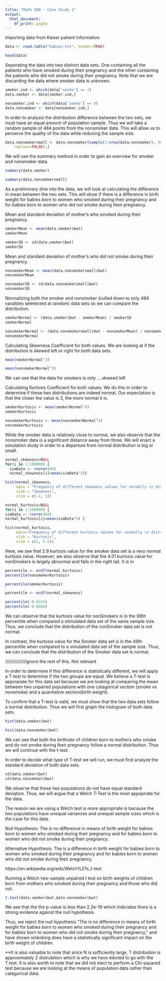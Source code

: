 ```yaml
---
title: "Math 189 - Case Study 1"
output:
  html_document:
    df_print: paged
---
```


Importing data from Kaiser patient information.
```r
data <- read.table("babies.txt", header=TRUE)

head(data)
```

Seperating the data into two distinct data sets. One containing all the patients who have smoked during their pregnancy and the other containing the patients who did not smoke during their pregnancy. Note that we are discarding the data where smoker data is unknown. 
```r
smoker.ind <- which(data['smoke'] == 1)
data.smoker <- data[smoker.ind,]

nonsmoker.ind <- which(data['smoke'] == 0)
data.nonsmoker <- data[nonsmoker.ind,]
```

In order to analysis the distribution difference between the two sets, we must have an equal amount of population sample. Thus we will take a random sample of 484 points from the nonsmoker data. This will allow us to perserve the quality of the data while reducing the sample size. 

```r
data.nonsmokersmall <- data.nonsmoker[sample(1:nrow(data.nonsmoker), 484,
  	replace=FALSE),]
```


We will use the summary method in order to gain an overview for smoker and nonsmoker data.
```r
summary(data.smoker) 
```

```r
summary(data.nonsmokersmall)
```

As a preliminary dive into the data, we will look at calculating the difference in mean between the two sets. This will show if there is a difference in birth weight for babies born to women who smoked during their pregnancy and for babies born to women who did not smoke during their pregnancy.

Mean and standard deviation of mother's who smoked during their pregnancy.
```r
smokerMean <- mean(data.smoker$bwt)
smokerMean

smokerSD <- sd(data.smoker$bwt)
smokerSD
```

Mean and standard deviation of mother's who did not smoke during their pregnancy.
```r
nonsmokerMean <- mean(data.nonsmokersmall$bwt)
nonsmokerMean

nonsmokerSD <- sd(data.nonsmokersmall$bwt)
nonsmokerSD
```

Normalizing both the smoker and nonsmoker (culled down to only 484 varaibles seletected at random) data sets so we can compare the distribution. 
```r
smokerNormal <- (data.smoker$bwt - smokerMean) / smokerSD
smokerNormal

nonsmokerNormal <- (data.nonsmokersmall$bwt - nonsmokerMean) / nonsmokerSD
nonsmokerNormal

```

Calculating Skewness Coefficient for both values. We are looking at if the distribution is skewed left or right for both data sets.
```r
mean(smokerNormal^3)

mean(nonsmokerNormal^3) 

```
We can see that the data for smokers is only ....skweed left 


Calculating Kurtosis Coefficient for both values. We do this in order to determine if these two distributions are indeed normal. Our expectation is that the closer the value is 3, the more normal it is.
```r
smokerKurtosis <- mean(smokerNormal^4)
smokerKurtosis

nonsmokerKurtosis <- mean(nonsmokerNormal^4)
nonsmokerKurtosis

```

While the smoker data is relatively close to normal, we also observe that the nonsmoker data is a significant distance away from three. We will enact a simulation study in order to a departure from normal distribution is big or small. 
```r
normal_skewness=NULL
for(i in 1:100000) {
  simData <- rnorm(484)
  normal_skewness[i]=mean(simData^3)}

hist(normal_skewness,
     main = "Frequency of different skewness values for normally \n distributed data with a sample size of 484",
     xlab = "Skewness",
     xlim = c(-1, 1))
```

```r
normal_kurtosis=NULL
for(i in 1:100000) { 
simData <- rnorm(484)
normal_kurtosis[i]=mean(simData^4) }

hist(normal_kurtosis,
     main="Frequency of different kurtosis values for normally \n distributed data with a sample size of 484",
     xlab = "Kurtosis",
     xlim = c(1, 5.5))
```
Here, we see that 2.9 kurtosis value for the smoker data set is a very normal kurtosis value. However, we also observe that the 4.01 kurtosis value for nonSmokers is largely abnormal and falls in the right tail. It is in 

```r
percentile <- ecdf(normal_kurtosis)
percentile(nonsmokerKurtosis)

percentile(smokerKurtosis)

percentile <- ecdf(normal_skewness)

percentile(-0.0334)
percentile(-0.0684)


```
We can observe that the kurtosis value for nonSmokers is in the 98th percentile when compared a stimulated data set of the same sample size. Thus, we conclude that the distribution of the nonSmoker data set is not normal. 

In contrast, the kurtosis value for the Smoker data set is in the 49th percentile when compared to a simulated data set of the sample size. Thus, we can conclude that the distribution of the Smoker data set is normal.

/////////////ignore the rest of this. Not relevant

In order to determine if this difference is statistically different, we will apply a T-test to determine if the two groups are equal. We believe a T-test is appropiate for this data set because we are looking at comparing the mean between two unpaired populations with one catagorical section (smoke vs nonsmoke) and a quantiative section(birth weight). 

To confirm that a T-test is valid, we must show that the two data sets follow a normal distribution. Thus we will first graph the histogram of both data sets.

```r
hist(data.smoker$bwt)
```

```r
hist(data.nonsmoker$bwt)
```

We can see that both the birthrate of children born to mothers who smoke and do not smoke during their pregnancy follow a normal distribution. Thus we will continue with the t-test. 

In order to decide what type of T-test we will run, we must first analyze the standard deviation of both data sets.
```r
sd(data.smoker$bwt)
sd(data.nonsmoker$bwt)
```

We observe that these two populations do not have equal standard deviation. Thus, we will argue that a Welch T-Test is the most appopriate for the data.

The reason we are using a Welch test is more appropriate is because the two populations have unequal variances and unequal sample sizes which is the case for this data.

Null Hypothesis: The is no difference in means of birth weight for babies born to women who smoked during their pregnancy and for babies born to women who did not smoke during their pregnancy.

Alternative Hypothesis: The is a difference in birth weight for babies born to women who smoked during their pregnancy and for babies born to women who did not smoke during their pregnancy.

https://en.wikipedia.org/wiki/Welch%27s_t-test

Running a Welch two-sample unpaired t test on birth weights of children born from mothers who smoked during their pregnancy and those who did not.
```r
t.test(data.smoker$bwt,data.nonsmoker$bwt)
```

We see that the the p-value is less than 2.2e-16 which indiciates there is a strong evidence against the null hypothesis. 

Thus, we reject the null hypothesis "The is no difference in means of birth weight for babies born to women who smoked during their pregnancy and for babies born to women who did not smoke during their pregnancy," and have shown smkoking does have a statistically significant impact on the birth weight of children.

**It is also valuable to note that since N is sufficiently large, T distribution is approximately Z distrubition which is why we have elected to go with the T.test. It is also worth to note that we did not elect to perform a Chi-squared test because we are looking at the means of population data rather than categorical data.